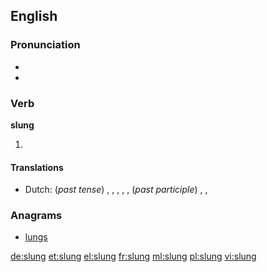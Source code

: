 ==English==

===Pronunciation===
* {{IPA|/ˈslʌɳ/}}
* {{rhymes|ʌŋ}}

===Verb===
'''slung'''

# {{past of|sling}}

====Translations====
{{trans-top|simple past tense and past participle of sling}}
* Dutch: (''past tense'') {{t-|nl|slingerde}}, {{t-|nl|slingerden}}, {{t+|nl|wierp}}, {{t+|nl|wierpen}}, {{t-|nl|hing op}}, {{t-|nl|hingen op}} (''past participle'') {{t+|nl|geslingerd}}, {{t+|nl|geworpen}}, {{t+|nl|opgehangen}}
{{trans-mid}}
{{trans-bottom}}

===Anagrams===
* [[lungs#English|lungs]]

[[de:slung]]
[[et:slung]]
[[el:slung]]
[[fr:slung]]
[[ml:slung]]
[[pl:slung]]
[[vi:slung]]